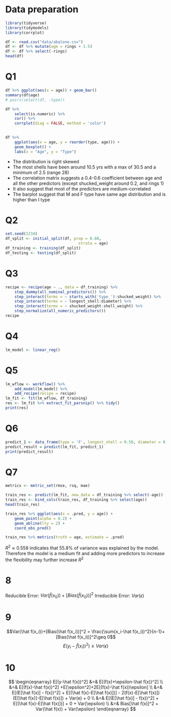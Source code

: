 # Data preparation
```r
library(tidyverse)
library(tidymodels)
library(corrplot)
```

```r
df <- read.csv("data/abalone.csv")
df <- df %>% mutate(age = rings + 1.5)
df <- df %>% select(-rings)
head(df)

```

# Q1
```r
df %>% ggplot(aes(x = age)) + geom_bar()
summary(df$age)
# pairs(select(df, -type))
```


```r
df %>% 
    select(is.numeric) %>%
    cor() %>%
    corrplot(diag = FALSE, method = 'color')
    
```

```r
df %>%
    ggplot(aes(x = age, y = reorder(type, age))) +
    geom_boxplot() +
    labs(x = "Age", y = "Type")

```


- The distribution is right skewed
- The most shells have been around 10.5 yrs with a max of 30.5 and a minimum of 2.5 (range 28)
- The correlation matrix suggests a 0.4-0.6 coefficient between age and all the other predictors (except shucked_weight around 0.2, and rings 1)
- It also suggest that most of the predictors are medium-correlated
- The barplot suggest that M and F type have same age distribution and is higher than I type

# Q2

```r
set.seed(1234)
df_split <- initial_split(df, prop = 0.80,
                                strata = age)
df_training <- training(df_split)
df_testing <- testing(df_split)
```

# Q3
```r
recipe <- recipe(age ~ ., data = df_training) %>%
    step_dummy(all_nominal_predictors()) %>%
    step_interact(terms = ~ starts_with('type_'):shucked_weight) %>%
    step_interact(terms = ~ longest_shell:diameter) %>%
    step_interact(terms = ~ shucked_weight:shell_weight) %>%
    step_normalize(all_numeric_predictors()) 
recipe
```
# Q4
```r
lm_model <- linear_reg()
```

# Q5
```r
lm_wflow <- workflow() %>%
    add_model(lm_model) %>%
    add_recipe(recipe = recipe)
lm_fit <- fit(lm_wflow, df_training)
res <- lm_fit %>% extract_fit_parsnip() %>% tidy()
print(res)
```

# Q6
```r
predict_1 <- data_frame(type = 'F', longest_shell = 0.50, diameter = 0.10, height = 0.30, whole_weight = 4, shucked_weight = 1, viscera_weight = 2, shell_weight = 1)
predict_result = predict(lm_fit, predict_1)
print(predict_result)
```

# Q7
```r
metrics <- metric_set(rmse, rsq, mae)

train_res <- predict(lm_fit, new_data = df_training %>% select(-age)) 
train_res <- bind_cols(train_res, df_training %>% select(age))
head(train_res)

train_res %>% ggplot(aes(x = .pred, y = age)) +
    geom_point(alpha = 0.2) +
    geom_abline(lty = 2) +
    coord_obs_pred()

train_res %>% metrics(truth = age, estimate = .pred)
```
$R^2 \approx 0.558$ indicates that 55.8% of variance was explained by the model. Therefore the model is a medium fit and adding more predictors to increase the flexibility may further increase $R^2$

# 8
Reducible Error: $Var(\hat f(x_0))+[Bias(\hat f(x_0))]^2$
Irreducible Error: $Var(\epsilon)$

# 9
$$Var(\hat f(x_i))+[Bias(\hat f(x_i))]^2 = \frac{\sum(x_i-\hat f(x_i))^2}{n-1}+[Bias(\hat f(x_i))]^2\geq 0$$
$$E(y_i - \hat f(x_i))^2) \geq Var(\epsilon)$$

# 10
$$
\begin{eqnarray}
E[(y-\hat f(x))^2] &=& E[(f(x)+\epsilon-\hat f(x))^2] \\
&=& E[(f(x)-\hat f(x))^2] +E[\epsilon^2]+2E[(f(x)-\hat f(x))\epsilon] \\
&=& E[(E[\hat f(x)] - f(x))^2] + E[(\hat f(x)-E[\hat f(x)])] - 2(f(x)-E[\hat f(x)])(E[\hat f(x)]-E[\hat f(x)]) + Var(e) + 0 \\
&=& E[(E[\hat f(x)] - f(x))^2] + E[(\hat f(x)-E[\hat f(x)])] + 0 + Var(\epsilon) \\
&=& Bias[\hat f(x)]^2 + Var(\hat f(x)) + Var(\epsilon)
\end{eqnarray}
$$

